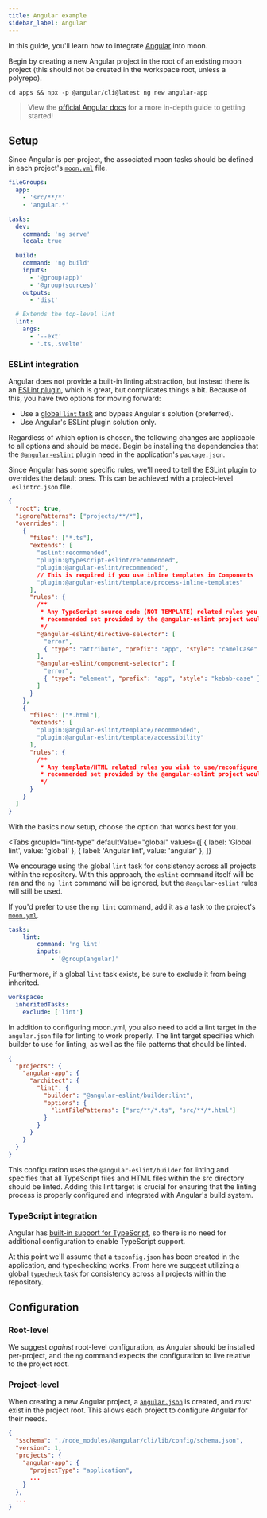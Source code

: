 ```yaml
---
title: Angular example
sidebar_label: Angular
---
```



In this guide, you'll learn how to integrate [Angular](https://angular.io/) into moon.

Begin by creating a new Angular project in the root of an existing moon project (this should not be
created in the workspace root, unless a polyrepo).

```shell
cd apps && npx -p @angular/cli@latest ng new angular-app
```

> View the [official Angular docs](https://angular.io/start) for a more in-depth guide to getting
> started!

## Setup

Since Angular is per-project, the associated moon tasks should be defined in each project's
[`moon.yml`](../../config/project) file.

```yaml title="<project>/moon.yml"
fileGroups:
  app:
    - 'src/**/*'
    - 'angular.*'

tasks:
  dev:
    command: 'ng serve'
    local: true

  build:
    command: 'ng build'
    inputs:
      - '@group(app)'
      - '@group(sources)'
    outputs:
      - 'dist'

  # Extends the top-level lint
  lint:
    args:
      - '--ext'
      - '.ts,.svelte'
```

### ESLint integration

Angular does not provide a built-in linting abstraction, but instead there is an
[ESLint plugin](https://github.com/angular-eslint/angular-eslint), which is great, but complicates
things a bit. Because of this, you have two options for moving forward:

- Use a [global `lint` task](./eslint) and bypass Angular's solution (preferred).
- Use Angular's ESLint plugin solution only.

Regardless of which option is chosen, the following changes are applicable to all options and should
be made. Begin be installing the dependencies that the
[`@angular-eslint`](https://nextjs.org/docs/basic-features/eslint#eslint-config) plugin need in the
application's `package.json`.

<AddDepsTabs
  dep="@angular-eslint/builder @angular-eslint/eslint-plugin @angular-eslint/eslint-plugin-template @angular-eslint/schematics @angular-eslint/template-parser"
  package="<project>"
  dev
/>

Since Angular has some specific rules, we'll need to tell the ESLint plugin to overrides the default
ones. This can be achieved with a project-level `.eslintrc.json` file.

```json title="<project>/.eslintrc.json"
{
  "root": true,
  "ignorePatterns": ["projects/**/*"],
  "overrides": [
    {
      "files": ["*.ts"],
      "extends": [
        "eslint:recommended",
        "plugin:@typescript-eslint/recommended",
        "plugin:@angular-eslint/recommended",
        // This is required if you use inline templates in Components
        "plugin:@angular-eslint/template/process-inline-templates"
      ],
      "rules": {
        /**
         * Any TypeScript source code (NOT TEMPLATE) related rules you wish to use/reconfigure over and above the
         * recommended set provided by the @angular-eslint project would go here.
         */
        "@angular-eslint/directive-selector": [
          "error",
          { "type": "attribute", "prefix": "app", "style": "camelCase" }
        ],
        "@angular-eslint/component-selector": [
          "error",
          { "type": "element", "prefix": "app", "style": "kebab-case" }
        ]
      }
    },
    {
      "files": ["*.html"],
      "extends": [
        "plugin:@angular-eslint/template/recommended",
        "plugin:@angular-eslint/template/accessibility"
      ],
      "rules": {
        /**
         * Any template/HTML related rules you wish to use/reconfigure over and above the
         * recommended set provided by the @angular-eslint project would go here.
         */
      }
    }
  ]
}
```

With the basics now setup, choose the option that works best for you.

<Tabs
  groupId="lint-type"
  defaultValue="global"
  values={[
    { label: 'Global lint', value: 'global' },
    { label: 'Angular lint', value: 'angular' },
  ]}
>
<TabItem value="global">

We encourage using the global `lint` task for consistency across all projects within the repository.
With this approach, the `eslint` command itself will be ran and the `ng lint` command will be
ignored, but the `@angular-eslint` rules will still be used.

</TabItem>
<TabItem value="angular">

If you'd prefer to use the `ng lint` command, add it as a task to the project's
[`moon.yml`](../../config/project).

```yaml title="<project>/moon.yml"
tasks:
	lint:
		command: 'ng lint'
		inputs:
			- '@group(angular)'
```

Furthermore, if a global `lint` task exists, be sure to exclude it from being inherited.

```yaml title="<project>/moon.yml"
workspace:
  inheritedTasks:
    exclude: ['lint']
```

In addition to configuring moon.yml, you also need to add a lint target in the `angular.json` file
for linting to work properly. The lint target specifies which builder to use for linting, as well as
the file patterns that should be linted.

```json title="<project>/angular.json"
{
  "projects": {
    "angular-app": {
      "architect": {
        "lint": {
          "builder": "@angular-eslint/builder:lint",
          "options": {
            "lintFilePatterns": ["src/**/*.ts", "src/**/*.html"]
          }
        }
      }
    }
  }
}
```

This configuration uses the `@angular-eslint/builder` for linting and specifies that all TypeScript
files and HTML files within the src directory should be linted. Adding this lint target is crucial
for ensuring that the linting process is properly configured and integrated with Angular's build
system.

</TabItem>
</Tabs>

### TypeScript integration

Angular has [built-in support for TypeScript](https://angular.io/guide/typescript-configuration), so
there is no need for additional configuration to enable TypeScript support.

At this point we'll assume that a `tsconfig.json` has been created in the application, and
typechecking works. From here we suggest utilizing a [global `typecheck` task](./typescript) for
consistency across all projects within the repository.

## Configuration

### Root-level

We suggest _against_ root-level configuration, as Angular should be installed per-project, and the
`ng` command expects the configuration to live relative to the project root.

### Project-level

When creating a new Angular project, a [`angular.json`](https://angular.io/guide/workspace-config)
is created, and _must_ exist in the project root. This allows each project to configure Angular for
their needs.

```json title="<project>/angular.json"
{
  "$schema": "./node_modules/@angular/cli/lib/config/schema.json",
  "version": 1,
  "projects": {
    "angular-app": {
      "projectType": "application",
      ...
    }
  },
  ...
}
```
